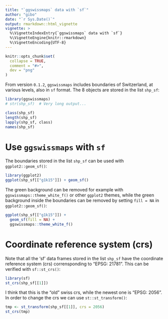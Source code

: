 ```yaml
---
title: "`ggswissmaps` data with `sf`"
author: "gibo"
date: "`r Sys.Date()`"
output: rmarkdown::html_vignette
vignette: >
  %\VignetteIndexEntry{`ggswissmaps` data with `sf`}
  %\VignetteEngine{knitr::rmarkdown}
  %\VignetteEncoding{UTF-8}
---
```


```r
knitr::opts_chunk$set(
  collapse = TRUE,
  comment = "#>",
  dev = "png"
)
```


From version `0.1.2`, `ggswissmaps` includes boundaries of Switzerland, at various levels, also in `sf` format. The 8 objects are stored in the list `shp_sf`:

```r
library(ggswissmaps)
# str(shp_sf)  # Very long output...

class(shp_sf)
length(shp_sf)
lapply(shp_sf, class)
names(shp_sf)
```


# Use `ggswissmaps` with `sf`

The boundaries stored in the list `shp_sf` can be used with `ggplot2::geom_sf()`:  

```r
library(ggplot2)
ggplot(shp_sf[["g1k15"]]) + geom_sf()
```


The green background can be removed for example with `ggswissmaps::theme_white_f()` or other `ggplot2` themes, while the green background inside the boundaries can be removed by setting `fill = NA` in `ggplot2::geom_sf()`:

```r
ggplot(shp_sf[["g1k15"]]) + 
  geom_sf(fill = NA) + 
  ggswissmaps::theme_white_f()
```




# Coordinate reference system (crs)

Note that all the 'sf' data frames stored in the list `shp_sf` have the coordinate reference system (crs) corrensponding to "EPSG: 21781". This can be verified with `sf::st_crs()`:

```r
library(sf)
st_crs(shp_sf[[1]])
```

I think that this is the "old" swiss crs, while the newest one is "EPSG: 2056". In order to change the crs we can use `st::st_transform()`:

```r
tmp <- st_transform(shp_sf[[1]], crs = 2056)
st_crs(tmp)
```

